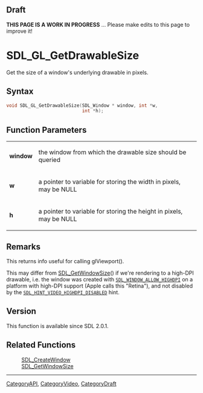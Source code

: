 
== Draft ==


'''THIS PAGE IS A WORK IN PROGRESS''' ... Please make edits to this page to improve it!


<!-- #*^*^*^*^*See https://wiki.libsdl.org/SGFunctions for details on editing this page*^*^*^*^* -->


= SDL_GL_GetDrawableSize =

Get the size of a window's underlying drawable in pixels.

== Syntax ==

<syntaxhighlight lang='c'>
void SDL_GL_GetDrawableSize(SDL_Window * window, int *w,
                            int *h);
</syntaxhighlight>

== Function Parameters ==

{|
|'''window'''
|the window from which the drawable size should be queried
|-
|'''w'''
|a pointer to variable for storing the width in pixels, may be NULL
|-
|'''h'''
|a pointer to variable for storing the height in pixels, may be NULL
|}

== Remarks ==

This returns info useful for calling glViewport().

This may differ from [[SDL_GetWindowSize]]() if we're rendering to a
high-DPI drawable, i.e. the window was created with
<code>[[SDL_WINDOW_ALLOW_HIGHDPI]]</code> on a platform with high-DPI
support (Apple calls this "Retina"), and not disabled by the
<code>[[SDL_HINT_VIDEO_HIGHDPI_DISABLED]]</code> hint.

== Version ==

This function is available since SDL 2.0.1.



== Related Functions ==

:[[SDL_CreateWindow]]
:[[SDL_GetWindowSize]]

----
[[CategoryAPI]], [[CategoryVideo]], [[CategoryDraft]]
<!-- #See the Style Guide for instructions on editing the footer. -->


